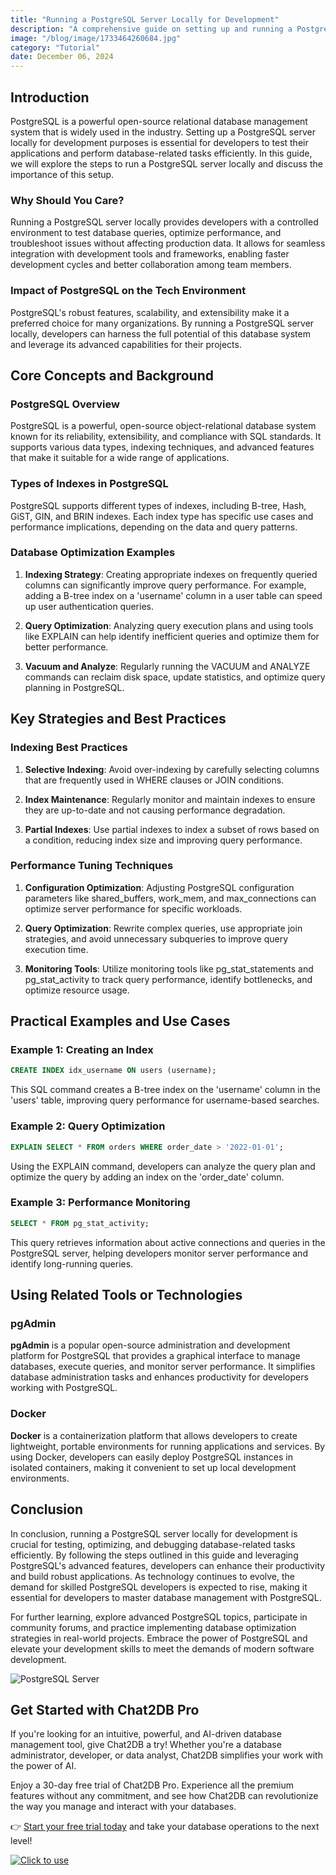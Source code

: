 ```yaml
---
title: "Running a PostgreSQL Server Locally for Development"
description: "A comprehensive guide on setting up and running a PostgreSQL server locally for development purposes."
image: "/blog/image/1733464260684.jpg"
category: "Tutorial"
date: December 06, 2024
---
```


## Introduction

PostgreSQL is a powerful open-source relational database management system that is widely used in the industry. Setting up a PostgreSQL server locally for development purposes is essential for developers to test their applications and perform database-related tasks efficiently. In this guide, we will explore the steps to run a PostgreSQL server locally and discuss the importance of this setup.

### Why Should You Care?

Running a PostgreSQL server locally provides developers with a controlled environment to test database queries, optimize performance, and troubleshoot issues without affecting production data. It allows for seamless integration with development tools and frameworks, enabling faster development cycles and better collaboration among team members.

### Impact of PostgreSQL on the Tech Environment

PostgreSQL's robust features, scalability, and extensibility make it a preferred choice for many organizations. By running a PostgreSQL server locally, developers can harness the full potential of this database system and leverage its advanced capabilities for their projects.

## Core Concepts and Background

### PostgreSQL Overview

PostgreSQL is a powerful, open-source object-relational database system known for its reliability, extensibility, and compliance with SQL standards. It supports various data types, indexing techniques, and advanced features that make it suitable for a wide range of applications.

### Types of Indexes in PostgreSQL

PostgreSQL supports different types of indexes, including B-tree, Hash, GiST, GIN, and BRIN indexes. Each index type has specific use cases and performance implications, depending on the data and query patterns.

### Database Optimization Examples

1. **Indexing Strategy**: Creating appropriate indexes on frequently queried columns can significantly improve query performance. For example, adding a B-tree index on a 'username' column in a user table can speed up user authentication queries.

2. **Query Optimization**: Analyzing query execution plans and using tools like EXPLAIN can help identify inefficient queries and optimize them for better performance.

3. **Vacuum and Analyze**: Regularly running the VACUUM and ANALYZE commands can reclaim disk space, update statistics, and optimize query planning in PostgreSQL.

## Key Strategies and Best Practices

### Indexing Best Practices

1. **Selective Indexing**: Avoid over-indexing by carefully selecting columns that are frequently used in WHERE clauses or JOIN conditions.

2. **Index Maintenance**: Regularly monitor and maintain indexes to ensure they are up-to-date and not causing performance degradation.

3. **Partial Indexes**: Use partial indexes to index a subset of rows based on a condition, reducing index size and improving query performance.

### Performance Tuning Techniques

1. **Configuration Optimization**: Adjusting PostgreSQL configuration parameters like shared_buffers, work_mem, and max_connections can optimize server performance for specific workloads.

2. **Query Optimization**: Rewrite complex queries, use appropriate join strategies, and avoid unnecessary subqueries to improve query execution time.

3. **Monitoring Tools**: Utilize monitoring tools like pg_stat_statements and pg_stat_activity to track query performance, identify bottlenecks, and optimize resource usage.

## Practical Examples and Use Cases

### Example 1: Creating an Index

```sql
CREATE INDEX idx_username ON users (username);
```

This SQL command creates a B-tree index on the 'username' column in the 'users' table, improving query performance for username-based searches.

### Example 2: Query Optimization

```sql
EXPLAIN SELECT * FROM orders WHERE order_date > '2022-01-01';
```

Using the EXPLAIN command, developers can analyze the query plan and optimize the query by adding an index on the 'order_date' column.

### Example 3: Performance Monitoring

```sql
SELECT * FROM pg_stat_activity;
```

This query retrieves information about active connections and queries in the PostgreSQL server, helping developers monitor server performance and identify long-running queries.

## Using Related Tools or Technologies

### pgAdmin

**pgAdmin** is a popular open-source administration and development platform for PostgreSQL that provides a graphical interface to manage databases, execute queries, and monitor server performance. It simplifies database administration tasks and enhances productivity for developers working with PostgreSQL.

### Docker

**Docker** is a containerization platform that allows developers to create lightweight, portable environments for running applications and services. By using Docker, developers can easily deploy PostgreSQL instances in isolated containers, making it convenient to set up local development environments.

## Conclusion

In conclusion, running a PostgreSQL server locally for development is crucial for testing, optimizing, and debugging database-related tasks efficiently. By following the steps outlined in this guide and leveraging PostgreSQL's advanced features, developers can enhance their productivity and build robust applications. As technology continues to evolve, the demand for skilled PostgreSQL developers is expected to rise, making it essential for developers to master database management with PostgreSQL.

For further learning, explore advanced PostgreSQL topics, participate in community forums, and practice implementing database optimization strategies in real-world projects. Embrace the power of PostgreSQL and elevate your development skills to meet the demands of modern software development.

![PostgreSQL Server](https://example.com/postgresql-server.png)

## Get Started with Chat2DB Pro

If you're looking for an intuitive, powerful, and AI-driven database management tool, give Chat2DB a try! Whether you're a database administrator, developer, or data analyst, Chat2DB simplifies your work with the power of AI.

Enjoy a 30-day free trial of Chat2DB Pro. Experience all the premium features without any commitment, and see how Chat2DB can revolutionize the way you manage and interact with your databases.

👉 [Start your free trial today](https://chat2db.ai/pricing) and take your database operations to the next level!


[![Click to use](/image/blog/bg/chat2db.jpg)](https://chat2db.ai/)
